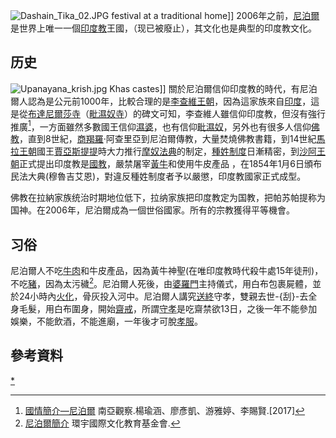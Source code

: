 [[File:Dashain_Tika_02.JPG|thumb]] festival at a traditional home]]
2006年之前，[[尼泊爾|尼泊爾]]是世界上唯一一個[[印度教|印度教]]王國，（现已被廢止），其文化也是典型的印度教文化。

==历史==
[[File:Upanayana_krish.jpg|thumb]] Khas castes]]
關於尼泊爾信仰印度教的時代，有尼泊爾人認為是公元前1000年，比較合理的是[[李查維王朝|李查維王朝]]，因為這家族來自[[印度|印度]]，這是從[[布達尼爾莎寺|布達尼爾莎寺]]（[[毗濕奴寺|毗濕奴寺]]）的碑文可知，李查維人雖信仰印度教，但沒有強行推廣<ref>[https://southasiawatch.tw/%E5%9C%8B%E6%83%85%E7%B0%A1%E4%BB%8B-%E5%B0%BC%E6%B3%8A%E7%88%BE 國情簡介—尼泊爾] {{Wayback|url=https://southasiawatch.tw/%E5%9C%8B%E6%83%85%E7%B0%A1%E4%BB%8B-%E5%B0%BC%E6%B3%8A%E7%88%BE |date=20180102144108 }}南亞觀察.楊瑜涵、廖彥凱、游雅婷、李賜賢.[2017]</ref>，一方面雖然多數國王信仰[[濕婆|濕婆]]，也有信仰[[毗濕奴|毗濕奴]]，另外也有很多人信仰[[佛教|佛教]]，直到8世紀，[[商羯羅|商羯羅]]·阿查里亞到尼泊爾傳教，大量焚燒佛教書籍，到14世紀[[馬拉王朝|馬拉王朝]]國王[[賈亞斯提提|賈亞斯提提]]時大力推行[[摩奴法典|摩奴法典]]的制定，[[種姓制度|種姓制度]]日漸精密，到[[沙阿王朝|沙阿王朝]]正式提出印度教是[[國教|國教]]，嚴禁屠宰[[黃牛|黃牛]]和使用牛皮產品 ，在1854年1月6日頒布民法大典(穆魯吉艾恩)，對違反種姓制度者予以嚴懲，印度教國家正式成型。

佛教在拉納家族统治时期地位低下，拉纳家族把印度教定为国教，把帕苏帕提称为国神。在2006年，尼泊爾成為一個世俗國家。所有的宗教獲得平等機會。

==习俗==
尼泊爾人不吃[[牛肉|牛肉]]和牛皮產品，因為黃牛神聖(在唯印度教時代殺牛處15年徒刑)，不吃[[豬|豬]]，因為太污穢<ref>[http://www.icef.org.tw/worldservice01 尼泊爾簡介] {{Wayback|url=http://www.icef.org.tw/worldservice01 |date=20171208070540 }}環宇國際文化教育基金會.</ref>。尼泊爾人死後，由[[婆羅門|婆羅門]]主持儀式，用白布包裹屍體，並於24小時內[[火化|火化]]，骨灰投入河中。尼泊爾人講究[[送終|送終]]守孝，雙親去世-{刮}-去全身毛髮，用白布圍身，開始[[齋戒|齋戒]]，所謂[[守孝|守孝]]是吃齋禁欲13日，之後一年不能參加娛樂，不能飲酒，不能進廟，一年後才可脫[[孝服|孝服]]。

== 參考資料 ==
{{reflist|}}

{{亚洲题目|文化}}

[[Category:尼泊爾文化|*]]